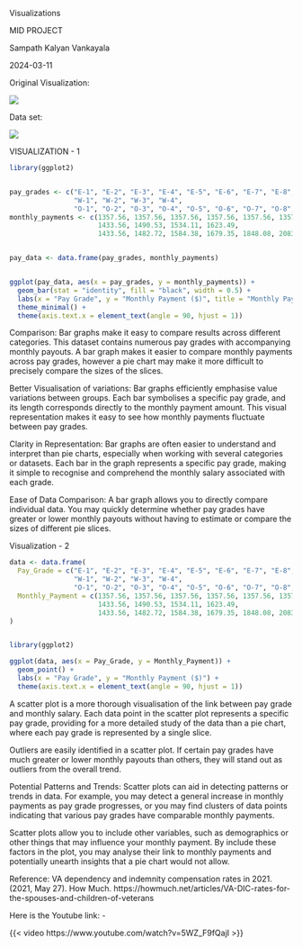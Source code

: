 Visualizations

MID PROJECT

Sampath Kalyan Vankayala

2024-03-11

Original Visualization:

![](images/originak visualization.png)

Data set:

![](images/data set-01.png)

VISUALIZATION - 1

```r
library(ggplot2)


pay_grades <- c("E-1", "E-2", "E-3", "E-4", "E-5", "E-6", "E-7", "E-8", "E-9 regular", "E-9 special capacity",
                "W-1", "W-2", "W-3", "W-4",
                "O-1", "O-2", "O-3", "O-4", "O-5", "O-6", "O-7", "O-8", "O-9", "O-10 regular", "O-10 special capacity")
monthly_payments <- c(1357.56, 1357.56, 1357.56, 1357.56, 1357.56, 1357.56, 1404.49, 1482.72, 1546.40, 1669.31,
                      1433.56, 1490.53, 1534.11, 1623.49,
                      1433.56, 1482.72, 1584.38, 1679.35, 1848.08, 2083.85, 2249.19, 2470.44, 2642.50, 2898.37, 3110.67)


pay_data <- data.frame(pay_grades, monthly_payments)


ggplot(pay_data, aes(x = pay_grades, y = monthly_payments)) +
  geom_bar(stat = "identity", fill = "black", width = 0.5) +
  labs(x = "Pay Grade", y = "Monthly Payment ($)", title = "Monthly Payment by Pay Grade") +
  theme_minimal() +
  theme(axis.text.x = element_text(angle = 90, hjust = 1))

```

Comparison: Bar graphs make it easy to compare results across different categories. This dataset contains numerous pay grades with accompanying monthly payouts. A bar graph makes it easier to compare monthly payments across pay grades, however a pie chart may make it more difficult to precisely compare the sizes of the slices.

Better Visualisation of variations: Bar graphs efficiently emphasise value variations between groups. Each bar symbolises a specific pay grade, and its length corresponds directly to the monthly payment amount. This visual representation makes it easy to see how monthly payments fluctuate between pay grades.

Clarity in Representation: Bar graphs are often easier to understand and interpret than pie charts, especially when working with several categories or datasets. Each bar in the graph represents a specific pay grade, making it simple to recognise and comprehend the monthly salary associated with each grade.

Ease of Data Comparison: A bar graph allows you to directly compare individual data. You may quickly determine whether pay grades have greater or lower monthly payouts without having to estimate or compare the sizes of different pie slices.

Visualization  - 2

```r
data <- data.frame(
  Pay_Grade = c("E-1", "E-2", "E-3", "E-4", "E-5", "E-6", "E-7", "E-8", "E-9 regular", "E-9 special capacity",
                "W-1", "W-2", "W-3", "W-4",
                "O-1", "O-2", "O-3", "O-4", "O-5", "O-6", "O-7", "O-8", "O-9", "O-10 regular", "O-10 special capacity"),
  Monthly_Payment = c(1357.56, 1357.56, 1357.56, 1357.56, 1357.56, 1357.56, 1404.49, 1482.72, 1546.40, 1669.31,
                      1433.56, 1490.53, 1534.11, 1623.49,
                      1433.56, 1482.72, 1584.38, 1679.35, 1848.08, 2083.85, 2249.19, 2470.44, 2642.50, 2898.37, 3110.67)
)


library(ggplot2)

ggplot(data, aes(x = Pay_Grade, y = Monthly_Payment)) +
  geom_point() +
  labs(x = "Pay Grade", y = "Monthly Payment ($)") +
  theme(axis.text.x = element_text(angle = 90, hjust = 1))
```

A scatter plot is a more thorough visualisation of the link between pay grade and monthly salary. Each data point in the scatter plot represents a specific pay grade, providing for a more detailed study of the data than a pie chart, where each pay grade is represented by a single slice.

Outliers are easily identified in a scatter plot. If certain pay grades have much greater or lower monthly payouts than others, they will stand out as outliers from the overall trend.

Potential Patterns and Trends: Scatter plots can aid in detecting patterns or trends in data. For example, you may detect a general increase in monthly payments as pay grade progresses, or you may find clusters of data points indicating that various pay grades have comparable monthly payments.

Scatter plots allow you to include other variables, such as demographics or other things that may influence your monthly payment. By include these factors in the plot, you may analyse their link to monthly payments and potentially unearth insights that a pie chart would not allow.

Reference: VA dependency and indemnity compensation rates in 2021. (2021, May 27). How Much. https://howmuch.net/articles/VA-DIC-rates-for-the-spouses-and-children-of-veterans

Here is the Youtube link: -

{{< video https://www.youtube.com/watch?v=5WZ_F9fQajI >}}
